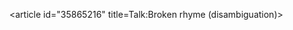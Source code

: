 <article id="35865216" title=Talk:Broken rhyme (disambiguation)>
	<talkpage id="35865216" title="Talk:Broken rhyme (disambiguation)">
{{WikiProject Disambiguation}}
	</talkpage>
</article>
